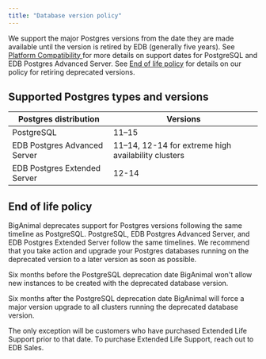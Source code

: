 ```yaml
---
title: "Database version policy"
---
```


We support the major Postgres versions from the date they are made available until the version is retired by EDB (generally five years). See [Platform Compatibility ](https://www.enterprisedb.com/platform-compatibility#epas) for more details on support dates for PostgreSQL and EDB Postgres Advanced Server. See [End of life policy](#end-of-life-policy) for details on our policy for retiring deprecated versions.

## Supported Postgres types and versions

|    Postgres distribution     |                      Versions                       |
| ---------------------------- | --------------------------------------------------- |
| PostgreSQL                   | 11–15                                               |
| EDB Postgres Advanced Server | 11–14, 12-14 for extreme high availability clusters |
| EDB Postgres Extended Server | 12-14                                               |

## End of life policy

BigAnimal deprecates support for Postgres versions following the same timeline as PostgreSQL. PostgreSQL, EDB Postgres Advanced Server, and EDB Postgres Extended Server follow the same timelines. We recommend that you take action and upgrade your Postgres databases running on the deprecated version to a later version as soon as possible. 

Six months before the PostgreSQL deprecation date BigAnimal won't allow new instances to be created with the deprecated database version. 

Six months after the PostgreSQL deprecation date BigAnimal will force a major version upgrade to all clusters running the deprecated database version.

The only exception will be customers who have purchased Extended Life Support prior to that date. To purchase Extended Life Support, reach out to EDB Sales.

